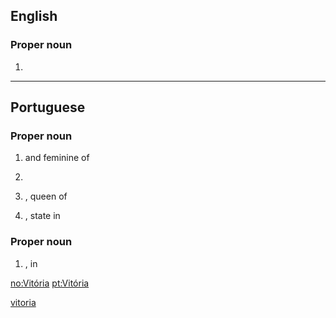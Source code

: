 {{also|vitória}}
==English==

===Proper noun===
{{en-proper noun}}

# {{place:Vitória, ES, BR|en}}

[[Category:English terms spelled with Ó|vitoria]]

----

==Portuguese==

===Proper noun===
{{pt-proper noun|f}}

# {{given name|female|lang=pt|eq=Victoria}} and feminine of {{l|pt|Vítor}}
# {{place:Vitória, ES, BR|en|Vitória}}
# {{l|en|Victoria}}, queen of {{l|en|England}}
# {{l|en|Victoria}}, state in {{l|en|Australia}}

===Proper noun===
{{pt-proper noun|m}}

# {{l|en|Victoria}}, {{l|en|lake}} in {{l|en|Africa}}

[[no:Vitória]]
[[pt:Vitória]]
